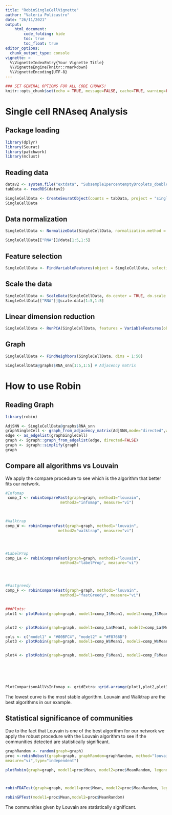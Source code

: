 ```yaml
---
title: "RobinSingleCellVignette"
author: "Valeria Policastro"
date: "26/11/2021"
output: 
    html_document:
        code_folding: hide
        toc: true
        toc_float: true
editor_options: 
  chunk_output_type: console
vignette: >
  %\VignetteIndexEntry{Your Vignette Title}
  %\VignetteEngine{knitr::rmarkdown}
  %\VignetteEncoding{UTF-8}
---
```


```r
### SET GENERAL OPTIONS FOR ALL CODE CHUNKS!
knitr::opts_chunk$set(echo = TRUE, message=FALSE, cache=TRUE, warning=FALSE)
```

# Single cell RNAseq Analysis

## Package loading 
```r

library(dplyr)
library(Seurat)
library(patchwork)
library(mclust)

```

## Reading data 
```r
datav2 <- system.file("extdata", "Subsemple1percentemptyDroplets_doublet_filtered_tabulamuris_mtx.rds", package = "robinV2")
tabData <- readRDS(datav2)

SingleCellData <- CreateSeuratObject(counts = tabData, project = "singleCell", min.cells = round(dim(tabData)[2]*5/100), min.features = 0)
SingleCellData 
```

## Data normalization
```r

SingleCellData <- NormalizeData(SingleCellData, normalization.method = "LogNormalize", scale.factor = 10000)

SingleCellData[["RNA"]]@data[1:5,1:5]


```

## Feature selection 
```r

SingleCellData <- FindVariableFeatures(object = SingleCellData, selection.method="vst", nfeatures = 2000)


```

## Scale the data 
```r
SingleCellData <- ScaleData(SingleCellData, do.center = TRUE, do.scale = TRUE)
SingleCellData[["RNA"]]@scale.data[1:5,1:5]
```


## Linear dimension reduction
```r

SingleCellData <- RunPCA(SingleCellData, features = VariableFeatures(object = SingleCellData))
```


## Graph 
```r

SingleCellData <- FindNeighbors(SingleCellData, dims = 1:50) 

SingleCellData@graphs$RNA_snn[1:5,1:5] # Adjacency matrix
```


# How to use Robin

## Reading Graph
```r
library(robin)

AdjSNN <- SingleCellData@graphs$RNA_snn
graphSingleCell <- graph_from_adjacency_matrix(AdjSNN,mode="directed",weighted = TRUE,add.colnames = "NA",diag=FALSE)
edge <- as_edgelist(graphSingleCell)
graph <- igraph::graph_from_edgelist(edge, directed=FALSE)
graph <- igraph::simplify(graph)
graph

```



## Compare all algorithms vs Louvain
We apply the compare procedure to see which is the algorithm that better fits our network.
```r
#Infomap
 comp_I <- robinCompareFast(graph=graph, method1="louvain",
                        method2="infomap", measure="vi")
 


#Walktrap
comp_W <- robinCompareFast(graph=graph, method1="louvain",
                       method2="walktrap", measure="vi")




#LabelProp
comp_La <- robinCompareFast(graph=graph, method1="louvain",
                        method2="labelProp", measure="vi")




#Fastgreedy
comp_F <- robinCompareFast(graph=graph, method1="louvain",
                        method2="fastGreedy", measure="vi")


###Plots:
plot1 <- plotRobin(graph=graph, model1=comp_I$Mean1, model2=comp_I$Mean2, legend=c("louvain","infomap"))


plot2 <- plotRobin(graph=graph, model1=comp_La$Mean1, model2=comp_La$Mean2, legend=c("louvain","labelProp"))

cols <- c("model1" = "#00BFC4", "model2" = "#F8766D") 
plot3 <- plotRobin(graph=graph, model1=comp_W$Mean1, model2=comp_W$Mean2)+ggplot2::scale_colour_manual(values = cols,breaks = c("model1", "model2"), labels=c("louvain", "walktrap"))


plot4 <- plotRobin(graph=graph, model1=comp_F$Mean1, model2=comp_F$Mean2, legend=c("louvain", "fastGreedy"))






PlotComparisonAllVsInfomap <- gridExtra::grid.arrange(plot1,plot2,plot3,plot4, ncol=2)


```


The lowest curve is the most stable algorithm. Louvain and Walktrap are the best algorithms in our example. 



## Statistical significance of communities

Due to the fact that Louvain is one of the best algorithm for our network we apply the robust procedure with the Louvain algorithm to see if the communities detected are statistically significant.

```r
graphRandom <- random(graph=graph)
proc <-robinRobust(graph=graph, graphRandom=graphRandom, method="louvain",
measure="vi",type="independent")

plotRobin(graph=graph, model1=proc$Mean, model2=proc$MeanRandom, legend=c("real data", "null model"))



robinFDATest(graph=graph, model1=proc$Mean, model2=proc$MeanRandom, legend=c("real data", "null model"))

robinGPTest(model1=proc$Mean,model2=proc$MeanRandom)
```

The communities given by Louvain are statistically significant.
